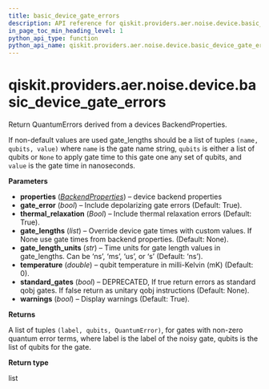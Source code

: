 ```yaml
---
title: basic_device_gate_errors
description: API reference for qiskit.providers.aer.noise.device.basic_device_gate_errors
in_page_toc_min_heading_level: 1
python_api_type: function
python_api_name: qiskit.providers.aer.noise.device.basic_device_gate_errors
---
```


# qiskit.providers.aer.noise.device.basic\_device\_gate\_errors

<Function id="qiskit.providers.aer.noise.device.basic_device_gate_errors" isDedicatedPage={true} github="https://github.com/qiskit/qiskit-aer/tree/stable/0.10/qiskit/providers/aer/noise/device/models.py" signature="basic_device_gate_errors(properties, gate_error=True, thermal_relaxation=True, gate_lengths=None, gate_length_units='ns', temperature=0, standard_gates=None, warnings=True)">
  Return QuantumErrors derived from a devices BackendProperties.

  If non-default values are used gate\_lengths should be a list of tuples `(name, qubits, value)` where `name` is the gate name string, `qubits` is either a list of qubits or `None` to apply gate time to this gate one any set of qubits, and `value` is the gate time in nanoseconds.

  **Parameters**

  *   **properties** ([*BackendProperties*](qiskit.providers.models.BackendProperties "qiskit.providers.models.BackendProperties")) – device backend properties
  *   **gate\_error** (*bool*) – Include depolarizing gate errors (Default: True).
  *   **thermal\_relaxation** (*Bool*) – Include thermal relaxation errors (Default: True).
  *   **gate\_lengths** (*list*) – Override device gate times with custom values. If None use gate times from backend properties. (Default: None).
  *   **gate\_length\_units** (*str*) – Time units for gate length values in gate\_lengths. Can be ‘ns’, ‘ms’, ‘us’, or ‘s’ (Default: ‘ns’).
  *   **temperature** (*double*) – qubit temperature in milli-Kelvin (mK) (Default: 0).
  *   **standard\_gates** (*bool*) – DEPRECATED, If true return errors as standard qobj gates. If false return as unitary qobj instructions (Default: None).
  *   **warnings** (*bool*) – Display warnings (Default: True).

  **Returns**

  A list of tuples `(label, qubits, QuantumError)`, for gates with non-zero quantum error terms, where label is the label of the noisy gate, qubits is the list of qubits for the gate.

  **Return type**

  list
</Function>

